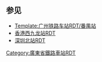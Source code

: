 <onlyinclude>{{BS-map
| collapse = {{{collapse|no}}}
| title = 广州南站高架层站线布置图
| map =
\\\\\\\\\\\\\\\\\\CONTg!~lhCONTg(r)\CONTg!~lhCONTg(l)\\\\\\\\~~ ~~ ~~ ~~[[京广高速铁路|京广高铁]]往[[北京西站|北京西]]
\\\\\\\\\\\\\\\CONTg\CONTg\\STRg!~lhSTR(r)\STRf!~lhSTR(l)\\\\\\\\~~ ~~ ~~ ~~[[贵广客运专线|贵广客专]]往[[贵阳北站|贵阳北]]
\\\\\\\\\\\\\\CONTg!~lhCONTg(r)\STRg\STRf\CONTg!~lhCONTg(l)\STR!~lhSTR(r)\STR!~lhSTR(l)\\\\\\\\~~ ~~ ~~ ~~[[南广铁路]]往[[南宁站|南宁]]
\\\\\\\\\\\\\\STRg!~lhSTR(r)\STR!~lhKRZh(l)(f)\STR!~lhKRZh(r)(f)\STRf!~lhSTR(l)\STR!~lhSTR(r)\STR!~lhSTR(l)\\\\\\\\
\\\\\\\\\\\\\WASSERq\WASSERq!~MSTR!~MASKr!~hSTRae(r)\WASSERq!~MSTR!~MASKl!~hSTRae(l)\WASSERq!~MSTR!~MASKr!~hSTRae(r)\WASSERq!~MSTR!~MASKl!~hSTRae(l)\WASSERq!~MSTR!~MASKr!~hSTRae(r)\WASSERq!~MSTR!~MASKl!~hSTRae(l)\WASSERq\\\\\\\~~ ~~ ~~ ~~[[东平水道]] [[东平水道特大桥]]
\\\\\\\\\\\\\\STR!~lhSTR(r)!~lhKRZh(l)(f)\STR!~lhSTR(l)!~lhKRZh(r)(f)\STR!~lhSTR(r)!~lhKRZh(l)(f)\STR!~lhSTR(l)!~lhKRZh(r)(f)\STR!~lhSTR(r)\STR!~lhSTR(l)\\\\\\\\
\\\\\\\\\\\\\\hSTR\STR!~lhSTR(r)!~lhKRZh(l)(g)\STR!~lhSTR(l)!~lhKRZh(r)(g)\hSTR\STR!~lhSTR(r)\STR!~lhSTR(l)\\\\\\\\
\\\\\\\\\\\\\\hSTR2\STR!~lhSTR(r)!~hSTRc3\STR!~lhSTR(l)\hSTR\STR!~lhSTR(r)\STR!~lhSTR(l)\\\\\\\\
\\\\\\\\\\\\\\hSTRc1\STR!~lhSTR(r)!~MSTR2+4!~hSTR2+4\STR!~lhSTR(l)!~hSTRc3\hSTR2\hSTRc3!~MSTR!~STR!~lhSTR(r)\STR!~lhSTR(l)\\\\\\\\
\\\\\\\\\\\\\\\STR!~lhSTR(r)!~hSTRc1\STR!~lhSTR(l)!~MSTR2+4!~hSTR2+4\hSTRc1!~hSTRc3\hSTR2+4!~MSTR!~MASKr!~STR!~lhSTR(r)\STR!~lhSTR(l)\\\\\\\\
\\\\\\\\\\\\\\\STR!~lhSTR(r)\STR!~lhSTR(l)!~hSTRc1\hSTR+4\STR!~lhSTR(r)\hSTR2+4!~MSTR!~MASKl!~STR!~lhSTR(l)\hSTRc3\\\\\\\
\\\\\\\\\\\\\\\STR!~lhSTR(r)!~lhKRZh(l)(f)\STR!~lhSTR(l)!~lhKRZh(r)(f)\hSTR\STR!~lhSTR(r)\hSTRc1!~MSTR!~STR!~lhSTR(l)\hSTR+4\\\\\\\
\\\\\\\\\\\\\\hSTRc2\hSTR3\hSTR\STR!~lhSTR(r)!~lhKRZh(l)(g)\STR!~lhKRZh(r)(g)\STR!~lhKRZh(l)(g)\STR!~lhSTR(l)!~lhKRZh(r)(g)\\\\\\\
\\\\\\\\\\\\\hSTRc2\hSTR3+1!~kSTRc2\kSTR3+l!~hSTRc4\hKRZ\STRq!~MSTR!~MASKr!~STR!~lhSTR(r)\STR\STR\STRq!~MSTR!~MASKl!~STR!~lhSTR(l)\STRfq\CONTfq\\\\\~~ ~~ ~~ ~~往广珠动车段
\\\\\\\\\\\\hSTRc2\hSTR3+1\kSTR+1!~hSTRc4\STR+l\hKRZ\STRq!~MSTR!~MASKr!~STR!~lhSTR(r)\STR\STR\STRq!~MSTR!~MASKl!~STR!~lhSTR(l)\STRgq\CONTfq\\\\\
\\\\\\\\\\\\hSTR+1\hSTRc4\STR\STR\hSTR\hABZg2(r)\STR+c3\STR+c2\ABZg3!~lhSTR(l)\\\\\\\
\\\\\\\\\\\\hABZg2\hSTRc3\STR!~lhSTRa(r)\STR!~lhSTRa(l)\hSTR\STR+c1!~lhSTR(r)\ABZg+4\ABZg+1\STR+c4!~lhSTR(l)\\\\\\\
\\\\\\\\\\\\STR+c1!~lhSTR(r)!~lhSTR(l)+hc1\hSTR+4\STR!~lhSTR(r)\STR!~lhSTR(l)\hSTR\STR+c2!~lhSTR(r)\ABZg3!~\ABZg2\STR+c3!~lhSTR(l)\\\\\\\
\\\\\\\\\\\\hSTR\STR+c2!~lhSTR(r)!~lhSTR(l)+hc2\STR3+c2!~lhSTR3(r)\STR3!~lhSTR3(l)!~hSTRc2\hSTR3!~hSTRc2\ABZ3+1g!~lhSTR3(r)!~lhSTR3+1(l)\STR+c24!~lhSTR(r)+hc4\ABZg3!~STRc1!~lhSTR(l)+hc1\ABZ2+4g!~lhSTR2(l)!~lhSTR2+4(r)\hSTRc3\\\\\\
\\\\\\\\\\\hSTRc2\hSTR3!~hSTRc2\ABZ3+1g!~STRc2!~lhSTR3(r)\STR3+1+c4!~lhSTR3+1(l)!~hSTRc2\hSTR3+1!~hSTRc4\hSTR+1!~hSTRc4\hSTRc4\hABZg+1(r)\STR+c4!~lhSTR(l)\hSTRc1\hSTR+4\\\\\\
\\\\\\\\\\hSTRc2\hSTR3+1!~hSTRc2\STR3+1+c2!~lhSTR3+1(r)!~hSTRc4\STR3+1+c4!~lhSTR3+1(l)!~hSTRc2\hSTR3+1!~hSTRc4\hSTRc4\hSTR\exhCONTg\hABZg2(r)\STR+c3!~lhSTR(l)\exhCONTg\hSTR\\\\\\
\\\\\\\\\hSTRc2\hSTR3+1!~hSTRc2\ABZ1+3f!~STRc2!~lhSTR3+1(r)!~hSTRc4\ABZ3+1l!~STRc24!~lhSTR3+l(l)+hc2\ABZ1+3r!~STRc4!~lhSTR3+1(l)!~lhSTRr+1(r)+hc4\hSTRc4\\hSTR\hENDExa\STR+c1!~lhSTR(r)\hABZg+4(l)\hENDExa\hSTR\\\\\\
\\\\\\\\hSTRc2\STR3+1+c2!~lhSTR3+1(r)!~lhSTR+1(l)+hc2\STR3+1+c2!~lhSTR3+1(r)!~hSTRc4\ABZ3+1g!~STRc4!~lhSTR3+1(l)!~hSTRc2\hSTR3+1!~hSTRc4\hSTRc4\\\hSTR\STR+c2!~lhSTR(r)!~lhSTR(l)+hc2\hABZg3(r)\hABZg2(l)\STR+c3!~lhSTR(l)!~lhSTR(r)+hc3\hSTR\\\\\\
\\\\\\\hSTRc2\STR3+1+c2!~lhSTR3+1(r)\STR3+1+c24\STR3+1+c4!~lhSTR3+1(l)!~hSTRc2\hSTR3+1!~hSTRc4\hSTRc4\\\\STR!~lhSTR(r)!~lhKRZh(l)(g)\ABZg+1!~lhKRZh(r)(g)\STR+c4\STR+c1\ABZg+4!~lhKRZh(l)(g)\STR!~lhSTR(l)!~lhKRZh(r)(g)\\\\\\
\\\\\\hSTRc2\STR3+1+c2!~lhSTR3+1(r)\ABZ3+1l!~STRc24\ABZ1+3r!~STRc4!~lhSTR3+1(l)!~hSTRc2\hSTR3+1!~hSTRc4\hSTRc4\\\\\STR+c2!~lhSTR(r)\ABZg3\STR\STR\ABZg2\STR+c3!~lhSTR(l)\\\\\\
\\\\\hSTRc2\STR3+1+c2!~lhSTR3+1(r)\STR3+1+c24\STR3+1+c4!~lhSTR3+1(l)!~hSTRc2\hSTR3+1!~hSTRc4\hSTRc4\\\\\\hABZg+1(r)\ABZg2!~STRc4\STR+c3\STR+c2\ABZg3!~STRc1\hABZg+4(l)\\\\\\
\\\hSTRc2\STR3+l!~lhSTR3+l(r)\ABZq1!~STRc2!~lhSTRr+1(r)\ABZ1+3r!~STRc24\ABZ1+3f!~STRc24!~lhSTR+1(l)+hc2\hSTR3+1!~hSTRc4\hSTRc4\\\\\\\STR!~lhSTR(r)\STR+c1!~lhSTR(l)+hc1\hABZg+4(r)\hABZg+1(l)\STR+c4!~lhSTR(r)+hc4\hABZg2(l)\hSTRc3\\\\\
\\hSTRc2\STR3+1+c2!~lhSTR3+1(r)\STR3+l!~STRc24!~lhSTR3+l(l)+hc2\ABZ1+3r!~STRc2\ABZ1+3f!~STRc4!~lhSTR+1(l)\hABZg+1(l)!~STRc4!~lhSTR(r)+hc4\hSTRc4\\\\\\\hSTRc2\ABZg3!~STRc2!~lhSTR3(r)\STR3!~lhSTR3(l)\STR!~lhSTR(r)\STR!~lhSTR(l)\STR+c2!~lhSTR(r)\STR3!~STRc1!~lhSTR3(l)+hc1\hSTR+4\\\\\
\\STR+1!~lhSTR+1(r)\STR+1+c4!~lhSTR+1(l)\STR+1!~lhSTR+1(r)!~hSTRc4\STR+1+c4!~lhSTR+1(l)\STR+c4!~lhSTR(l)!~lhSTR(r)+hc4\hSTR\\\\\\hSTRc2\STR3+l!~STRc2!~lhSTR3+l(r)\ABZ1+3r!~hSTRc2!~lhSTRr+1(r)!~lhSTR3+1(l)\ABZ3+1g!~STRc4!~lhSTR3+1(l)!~lhSTR3(r)+hc4\hSTRc4\STR!~lhSTR(r)\STR!~lhSTR(l)\hABZg+1\hSTRc4\hSTR2\hSTRc3\\\\
\hSTRc2\hABZg3(r)\STR!~lhSTR(l)\STR!~lhSTR(r)\STR!~lhSTR(l)\STR!~lhSTR(r)!~lhKRZh(l)(g)\hABZg2(l)!~lhKRZh(r)(g)\hSTRc3\\\hSTRc2\STR3+l!~STRc2!~lhSTR3+l(r)!~lhSTR3+l(l)+hc2\ABZ1+3r!~STRc2!~lhSTRr+1(r)\STR3+1+c4!~lhSTR3+1(l)!~hSTRc2\hABZ1+3f!~hSTRc4\hSTRc4\\STR!~lhSTR(r)\STR!~lhSTR(l)\hABZg2\hSTRc3\hSTRc1\hABZ4+2l\STR2+r!~STRc3!~lhSTR2+r(l)\hSTRc3\\
\hSTR+1\STR+c4!~lhSTR(r)+hc4\STR!~lhSTR(l)\STR!~lhSTR(r)\STR!~lhSTR(l)\STR!~lhSTR(r)\STR+c1!~lhSTR(l)+hc1\hSTR+4\hSTRc2\STR3+l!~STRc2!~lhSTR3+l(r)!~lhSTR3+l(l)+hc2\ABZ1+3r!~lhSTRr+1(r)!~lhSTR3+1(l)!~hSTRc2\STR3+1+c2!~lhSTR3+1(r)!~hSTRc4\STR3+1+c4!~lhSTR+1(l)+hc2\STR+1!~lhSTR3+1(r)!~lhSTR+1(l)!~hSTRc4\ABZg2!~STRc4!~lhSTR2(l)!~lhSTR(r)+hc4\hSTRc3\hSTRc2\hABZg3(r)\STR!~lhSTR(l)\hABZg2(r)!~STRc1\STR2+4+c3!~lhSTR2+4(l)\hSTRc3\hSTRc1\ABZ4+2f!~STRc1!~lhSTR+4(r)\ABZ4+2l!~STRc3!~lhSTRl+4(l)\STR2+r!~STRc3!~lhSTR2+r(l)!~lhSTR2+r(r)+hc3\hSTRc3
hSTRc2\hABZg3\STR!~lhSTR(r)!~lhKRZh(l)(f)\STR!~lhSTR(l)!~lhKRZh(r)(f)\STR!~lhSTR(r)\STR!~lhSTR(l)\STR!~lhSTR(r)\STR!~lhSTR(l)\hSTR\hSTR+1\STR+1!~lhSTR+1(r)!~hSTRc4!~lhSTR+1(l)+hc2\STR+1!~lhSTR3+1(r)!~lhSTR+1(l)!~hSTRc4\STR+1+c4!~lhSTR(r)+hc4\STRc24\hABZg3(l)\STR+c1!~lhSTR(r)!~lhSTR(l)+hc1\hSTR+4\hSTR+1\STR+c4!~lhSTR(r)+hc4\hABZg2(l)\STR2!~STRc1!~lhSTR2(r)!~lhSTR2(l)+hc1!~hSTRc3\STR2+4+c13!~lhSTR2+4(r)!~hSTRc3\STR2+4+c3!~lhSTR2+4(l)\hSTRc3\STR+c1!~lhSTR(r)!~lhSTR(l)+hc1\STR+4+c1!~lhSTR+4(r)!~lhSTR(l)+hc1\hSTR+4!~hSTRc1\hSTR+4
STR+1!~lhSTR+1(r)\STR+c4!~lhSTR(l)\hSTR\hSTR\STR!~lhSTR(r)\STR!~lhSTR(l)\STR!~lhSTR(r)\STR!~lhSTR(l)\hSTR\hSTR\STR!~lhSTR(r)\STR!~lhSTR(l)\STR!~lhSTR(r)\STR+1!~lhSTR+1(l)\STR+c4!~lhSTR(l)!~lhSTR(r)+hc4\hSTR\STR!~lhSTR(r)!~lhKRZh(l)(g)\STR!~lhSTR(l)!~lhKRZh(r)(g)\STR!~lhSTR(r)\STR+c1!~lhSTR(l)+hc1\hSTR+4!~hSTRc1\hSTR+4!~hSTRc1\STR+4+c1!~lhSTR+4(r)\STR+4!~lhSTR+4(l)\STR!~lhSTR(r)!~lhKRZh(l)(g)\STR!~lhSTR(l)!~lhKRZh(r)(g)\hSTR\hSTR
STR+BSr\STR+BSl\STR+BSr!~lhSTR(l)\STR+BSl!~lhSTR(r)\STR+BSr\STR+BSl\STR+BSr\STR+BSl\STR+BSr!~lhSTR(l)\STR+BSl!~lhSTR(r)\STR+BSr\STR+BSl\STR+BSr\STR+BSl\STR+BSr!~lhSTR(l)\STR+BSl!~lhSTR(r)\STR+BSr\STR+BSl\STR+BSr\STR+BSl\STR+BSr!~lhSTR(l)\STR+BSl!~lhSTR(r)\STR+BSr\STR+BSl\STR+BSr\STR+BSl\STR+BSr!~lhSTR(l)\STR+BSl!~lhSTR(r)
STR+BSr\STR+BSl\STR+BSr!~lhSTR(l)\STR+BSl!~lhSTR(r)\STR+BSr\STR+BSl\STR+BSr\STR+BSl\STR+BSr!~lhSTR(l)\STR+BSl!~lhSTR(r)\STR+BSr\STR+BSl\STR+BSr\STR+BSl\STR+BSr!~lhSTR(l)\STR+BSl!~lhSTR(r)\STR+BSr\STR+BSl\STR+BSr\STR+BSl\STR+BSr!~lhSTR(l)\STR+BSl!~lhSTR(r)\STR+BSr\STR+BSl\STR+BSr\STR+BSl\STR+BSr!~lhSTR(l)\STR+BSl!~lhSTR(r)!~*1~~ ~~ ~~1站台
STR+BSr\STR+BSl\STR+BSr!~lhSTR(l)\STR+BSl!~lhSTR(r)\STR+BSr\STR+BSl\STR+BSr\STR+BSl\STR+BSr!~lhSTR(l)\STR+BSl!~lhSTR(r)\STR+BSr\STR+BSl\STR+BSr\STR+BSl\STR+BSr!~lhSTR(l)\STR+BSl!~lhSTR(r)\STR+BSr\STR+BSl\STR+BSr\STR+BSl\STR+BSr!~lhSTR(l)\STR+BSl!~lhSTR(r)\STR+BSr\STR+BSl\STR+BSr\STR+BSl!~*3\STR+BSr!~lhSTR(l)!~*2\STR+BSl!~lhSTR(r)~~ ~~ ~~3/2站台
STR+BSr\STR+BSl\STR+BSr!~lhSTR(l)\STR+BSl!~lhSTR(r)\STR+BSr\STR+BSl\STR+BSr\STR+BSl\STR+BSr!~lhSTR(l)\STR+BSl!~lhSTR(r)\STR+BSr\STR+BSl\STR+BSr\STR+BSl\STR+BSr!~lhSTR(l)\STR+BSl!~lhSTR(r)\STR+BSr\STR+BSl\STR+BSr\STR+BSl\STR+BSr!~lhSTR(l)\STR+BSl!~lhSTR(r)\STR+BSr\STR+BSl!~*5\STR+BSr!~*4\STR+BSl\STR+BSr!~lhSTR(l)\STR+BSl!~lhSTR(r)~~ ~~ ~~5/4站台
STR+BSr\STR+BSl\STR+BSr!~lhSTR(l)\STR+BSl!~lhSTR(r)\STR+BSr\STR+BSl\STR+BSr\STR+BSl\STR+BSr!~lhSTR(l)\STR+BSl!~lhSTR(r)\STR+BSr\STR+BSl\STR+BSr\STR+BSl\STR+BSr!~lhSTR(l)\STR+BSl!~lhSTR(r)\STR+BSr\STR+BSl\STR+BSr\STR+BSl\STR+BSr!~lhSTR(l)\STR+BSl!~lhSTR(r)!~*7\STR+BSr!~*6\STR+BSl\STR+BSr\STR+BSl\STR+BSr!~lhSTR(l)\STR+BSl!~lhSTR(r)~~ ~~ ~~7/6站台
STR+BSr\STR+BSl\STR+BSr!~lhSTR(l)\STR+BSl!~lhSTR(r)\STR+BSr\STR+BSl\STR+BSr\STR+BSl\STR+BSr!~lhSTR(l)\STR+BSl!~lhSTR(r)\STR+BSr\STR+BSl\STR+BSr\STR+BSl\STR+BSr!~lhSTR(l)\STR+BSl!~lhSTR(r)\STR+BSr\STR+BSl\STR+BSr\STR+BSl!~*9\STR+BSr!~lhSTR(l)!~*8\STR+BSl!~lhSTR(r)\STR+BSr\STR+BSl\STR+BSr\STR+BSl\STR+BSr!~lhSTR(l)\STR+BSl!~lhSTR(r)~~ ~~ ~~9/8站台
STR+BSr\STR+BSl\STR+BSr!~lhSTR(l)\STR+BSl!~lhSTR(r)\STR+BSr\STR+BSl\STR+BSr\STR+BSl\STR+BSr!~lhSTR(l)\STR+BSl!~lhSTR(r)\STR+BSr\STR+BSl\STR+BSr\STR+BSl\STR+BSr!~lhSTR(l)\STR+BSl!~lhSTR(r)\STR+BSr\STR+BSl!~*1__align=l!~*1\STR+BSr!~*1!~*0__align=r\STR+BSl\STR+BSr!~lhSTR(l)\STR+BSl!~lhSTR(r)\STR+BSr\STR+BSl\STR+BSr\STR+BSl\STR+BSr!~lhSTR(l)\STR+BSl!~lhSTR(r)~~ ~~ ~~11/10站台
STR+BSr\STR+BSl\STR+BSr!~lhSTR(l)\STR+BSl!~lhSTR(r)\STR+BSr\STR+BSl\STR+BSr\STR+BSl\STR+BSr!~lhSTR(l)\STR+BSl!~lhSTR(r)\STR+BSr\STR+BSl\STR+BSr\STR+BSl\STR+BSr!~lhSTR(l)\STR+BSl!~lhSTR(r)!~*1__align=l!~*3\STR+BSr!~*1!~*2__align=r\STR+BSl\STR+BSr\STR+BSl\STR+BSr!~lhSTR(l)\STR+BSl!~lhSTR(r)\STR+BSr\STR+BSl\STR+BSr\STR+BSl\STR+BSr!~lhSTR(l)\STR+BSl!~lhSTR(r)~~ ~~ ~~13/12站台
STR+BSr\STR+BSl\STR+BSr!~lhSTR(l)\STR+BSl!~lhSTR(r)\STR+BSr\STR+BSl\STR+BSr\STR+BSl\STR+BSr!~lhSTR(l)\STR+BSl!~lhSTR(r)\STR+BSr\STR+BSl\STR+BSr\STR+BSl!~*1__align=l!~*5\STR+BSr!~lhSTR(l)!~*1!~*4__align=r\STR+BSl!~lhSTR(r)\STR+BSr\STR+BSl\STR+BSr\STR+BSl\STR+BSr!~lhSTR(l)\STR+BSl!~lhSTR(r)\STR+BSr\STR+BSl\STR+BSr\STR+BSl\STR+BSr!~lhSTR(l)\STR+BSl!~lhSTR(r)~~ ~~ ~~15/14站台
STR+BSr\STR+BSl\STR+BSr!~lhSTR(l)\STR+BSl!~lhSTR(r)\STR+BSr\STR+BSl\STR+BSr\STR+BSl\STR+BSr!~lhSTR(l)\STR+BSl!~lhSTR(r)\STR+BSr\STR+BSl!~*1__align=l!~*7\STR+BSr!~*1!~*6__align=r\STR+BSl\STR+BSr!~lhSTR(l)\STR+BSl!~lhSTR(r)\STR+BSr\STR+BSl\STR+BSr\STR+BSl\STR+BSr!~lhSTR(l)\STR+BSl!~lhSTR(r)\STR+BSr\STR+BSl\STR+BSr\STR+BSl\STR+BSr!~lhSTR(l)\STR+BSl!~lhSTR(r)~~ ~~ ~~17/16站台
STR+BSr\STR+BSl\STR+BSr!~lhSTR(l)\STR+BSl!~lhSTR(r)\STR+BSr\STR+BSl\STR+BSr\STR+BSl\STR+BSr!~lhSTR(l)\STR+BSl!~lhSTR(r)!~*1__align=l!~*9\STR+BSr!~*1!~*8__align=r\STR+BSl\STR+BSr\STR+BSl\STR+BSr!~lhSTR(l)\STR+BSl!~lhSTR(r)\STR+BSr\STR+BSl\STR+BSr\STR+BSl\STR+BSr!~lhSTR(l)\STR+BSl!~lhSTR(r)\STR+BSr\STR+BSl\STR+BSr\STR+BSl\STR+BSr!~lhSTR(l)\STR+BSl!~lhSTR(r)~~ ~~ ~~19/18站台
STR+BSr\STR+BSl\STR+BSr!~lhSTR(l)\STR+BSl!~lhSTR(r)\STR+BSr\STR+BSl\STR+BSr\STR+BSl!~*2__align=l!~*1\STR+BSr!~lhSTR(l)!~*2!~*0__align=r\STR+BSl!~lhSTR(r)\STR+BSr\STR+BSl\STR+BSr\STR+BSl\STR+BSr!~lhSTR(l)\STR+BSl!~lhSTR(r)\STR+BSr\STR+BSl\STR+BSr\STR+BSl\STR+BSr!~lhSTR(l)\STR+BSl!~lhSTR(r)\STR+BSr\STR+BSl\STR+BSr\STR+BSl\STR+BSr!~lhSTR(l)\STR+BSl!~lhSTR(r)~~ ~~ ~~21/20站台
STR+BSr\STR+BSl\STR+BSr!~lhSTR(l)\STR+BSl!~lhSTR(r)\STR+BSr\STR+BSl!~*2__align=l!~*3\STR+BSr!~*2!~*2__align=r\STR+BSl\STR+BSr!~lhSTR(l)\STR+BSl!~lhSTR(r)\STR+BSr\STR+BSl\STR+BSr\STR+BSl\STR+BSr!~lhSTR(l)\STR+BSl!~lhSTR(r)\STR+BSr\STR+BSl\STR+BSr\STR+BSl\STR+BSr!~lhSTR(l)\STR+BSl!~lhSTR(r)\STR+BSr\STR+BSl\STR+BSr\STR+BSl\STR+BSr!~lhSTR(l)\STR+BSl!~lhSTR(r)~~ ~~ ~~23/22站台
STR+BSr\STR+BSl\STR+BSr!~lhSTR(l)\STR+BSl!~lhSTR(r)!~*2__align=l!~*5\STR+BSr!~*2!~*4__align=r\STR+BSl\STR+BSr\STR+BSl\STR+BSr!~lhSTR(l)\STR+BSl!~lhSTR(r)\STR+BSr\STR+BSl\STR+BSr\STR+BSl\STR+BSr!~lhSTR(l)\STR+BSl!~lhSTR(r)\STR+BSr\STR+BSl\STR+BSr\STR+BSl\STR+BSr!~lhSTR(l)\STR+BSl!~lhSTR(r)\STR+BSr\STR+BSl\STR+BSr\STR+BSl\STR+BSr!~lhSTR(l)\STR+BSl!~lhSTR(r)~~ ~~ ~~25/24站台
STR+BSr\STR+BSl!~*2__align=l!~*7\STR+BSr!~lhSTR(l)!~*2!~*6__align=r\STR+BSl!~lhSTR(r)\STR+BSr\STR+BSl\STR+BSr\STR+BSl\STR+BSr!~lhSTR(l)\STR+BSl!~lhSTR(r)\STR+BSr\STR+BSl\STR+BSr\STR+BSl\STR+BSr!~lhSTR(l)\STR+BSl!~lhSTR(r)\STR+BSr\STR+BSl\STR+BSr\STR+BSl\STR+BSr!~lhSTR(l)\STR+BSl!~lhSTR(r)\STR+BSr\STR+BSl\STR+BSr\STR+BSl\STR+BSr!~lhSTR(l)\STR+BSl!~lhSTR(r)~~ ~~ ~~27/26站台
STR+BSr!~*2!~*8__align=r\STR+BSl\STR+BSr!~lhSTR(l)\STR+BSl!~lhSTR(r)\STR+BSr\STR+BSl\STR+BSr\STR+BSl\STR+BSr!~lhSTR(l)\STR+BSl!~lhSTR(r)\STR+BSr\STR+BSl\STR+BSr\STR+BSl\STR+BSr!~lhSTR(l)\STR+BSl!~lhSTR(r)\STR+BSr\STR+BSl\STR+BSr\STR+BSl\STR+BSr!~lhSTR(l)\STR+BSl!~lhSTR(r)\STR+BSr\STR+BSl\STR+BSr\STR+BSl\STR+BSr!~lhSTR(l)\STR+BSl!~lhSTR(r)~~ ~~ ~~28站台
STR+BSr\STR+BSl\STR+BSr!~lhSTR(l)\STR+BSl!~lhSTR(r)\STR+BSr\STR+BSl\STR+BSr\STR+BSl\STR+BSr!~lhSTR(l)\STR+BSl!~lhSTR(r)\STR+BSr\STR+BSl\STR+BSr\STR+BSl\STR+BSr!~lhSTR(l)\STR+BSl!~lhSTR(r)\STR+BSr\STR+BSl\STR+BSr\STR+BSl\STR+BSr!~lhSTR(l)\STR+BSl!~lhSTR(r)\STR+BSr\STR+BSl\STR+BSr\STR+BSl\STR+BSr!~lhSTR(l)\STR+BSl!~lhSTR(r)
STR2!~lhSTR2(r)\STR+c3!~lhSTR(l)\hSTR\hSTR\STR!~lhSTR(r)\STR!~lhSTR(l)\STR+c2!~lhSTR(r)\STR3!~lhSTR3(l)\hSTR\hSTR\STR!~lhSTR(r)!~lhKRZh(l)(f)\STR!~lhSTR(l)!~lhKRZh(r)(f)\STR!~lhSTR(r)\STR!~lhSTR(l)\hSTR2\STR+c3!~lhSTR(l)!~lhSTR(r)+hc3\STR+c2!~lhSTR(r)\STR3!~lhSTR3(l)\STR!~lhSTR(r)\STR!~lhSTR(l)\hSTR2\STR+c3!~lhSTR(l)!~lhSTR(r)+hc3\STR+c2!~lhSTR(r)\STR3!~lhSTR3(l)\STR!~lhSTR(r)\STR!~lhSTR(l)\hSTR\hSTR
hSTRc1\hABZg+4\hSTR\hSTR\STR!~lhSTR(r)\STR!~lhSTR(l)\hABZg+1\hSTRc4\hABZg2\hSTR2!~hSTRc3\hSTR2!~hSTRc3\hSTR2!~hSTRc3\STR2!~lhSTR2(r)!~hSTRc3\STR+c3!~lhSTR(l)\hSTRc1\hABZg+4\hABZg+1\hSTRc4\STR!~lhSTR(r)\STR!~lhSTR(l)\hSTRc1\hABZg+4\hABZg+1\hSTRc2!~hSTRc4\STR3+c2!~lhSTR3(r)\STR3!~lhSTR3(l)!~hSTRc2\hSTR3!~hSTRc2\hSTR3
\hSTR2\hSTR2!~hSTRc3\hSTR2!~hSTRc3\STR+c3!~lhSTR(r)+hc3\STR+c2!~lhSTR(l)+hc2\hSTR3\hSTRc2\STR3!~STRc1!~lhSTR3(r)!~lhSTR3(l)+hc1\hSTR2+4!~hSTRc1\STRl+4!~STRc1!~lhSTRl+4(r)!~lhSTRl+4(l)+hc1!~hSTRc3\hABZ2+4r!~hSTRc1\hSTR2+4!~hSTRc1!~hSTRc3\hABZ2+4g!~hSTRc3\hSTRc3\hSTR2\STR+c3!~lhSTR(l)!~lhSTR(r)+hc3\\STR!~lhSTR(r)\STR!~lhSTR(l)\\STR+c2!~lhSTR(r)!~lhSTR(l)+hc2\hSTR3!~hSTRc2\STR3+1+c2!~lhSTR3+1(r)\STR3+1+c4!~lhSTR3+1(l)!~hSTRc2\hSTR3+1!~hSTRc2!~hSTRc4\hSTR3+1!~hSTRc4\hSTRc4
\hSTRc1\STRl+4!~STRc1!~lhSTRl+4(r)!~lhSTRl+4(l)+hc1\hABZ2+4r!~hSTRc1\ABZg+4!~STRc3!~lhSTR+4(r)+hc3\hABZg+1(l)\hSTRc2!~hSTRc4\hSTR3+1\hSTRc4\hSTRc1\hSTR2+4\hSTRc1!~hSTRc3\STRl+4!~STRc1!~lhSTRl+4(r)!~lhSTRl+4(l)+hc1\hABZ2+4r!~hSTRc1\hSTR2+4!~hSTRc3\hSTRc1!~hSTRc3\hABZg+4\\STR!~lhSTR(r)\STR!~lhSTR(l)\\hABZg+1\STR+1!~STRc2!~lhSTR+1(r)!~hSTRc4\STR3+1+c4!~lhSTR3+1(l)!~hSTRc2\hSTR3+1!~hSTRc2!~hSTRc4\hSTR3+1!~hSTRc4\hSTRc4\
\\\hSTRc1\hABZg+4(r)\STR+c2!~lhSTR(l)+hc2\hSTR3+1\hSTRc4\\\hSTRc1\hSTR2+4\hSTRc3\hSTRc1\STRl+4!~STRc1!~lhSTRl+4(r)!~lhSTRl+4(l)+hc1\hABZ2+4r\hSTR2!~hSTRc3\hSTRc3\STR!~lhSTR(r)\STR!~lhSTR(l)\hSTRc2\hSTR3!~hSTRc2\ABZ3+1g!~hSTRc2!~lhSTR3(r)!~lhSTR3+1(l)\ABZ3+1l!~lhSTR3+1(r)!~lhSTR3+l(l)!~hSTRc4\STRr+1!~STRc4!~lhSTRr+1(l)!~lhSTRr+1(r)+hc4\hSTRc4\\
\\\\STR!~lhSTR(r)\hABZg+1(l)\hSTRc4\\\\\hSTRc1\hSTRl+4\hSTRq\hSTRq\hSTR2+r!~hSTRc1\ABZ4+2f!~STRc3!~lhSTR2+4(l)!~lhSTR+4(r)+hc3!~hSTRc1\ABZ4+2f!~STRc3!~lhSTR2+4(l)!~lhSTR+4(r)+hc3\STR+c3!~lhSTR(r)+hc3\STR+c2!~lhSTR(l)+hc2\ABZ1+3f!~STRc2!~lhSTR3+1(r)!~lhSTR+1(l)+hc2\hSTR3+1!~hSTRc2!~hSTRc4\hSTR3+1!~hSTRc4\hSTRc4\\\\
\\\\STR+c2!~lhSTR(r)\hABZg3(l)\\\\\\\\\\hSTRc1\hABZg+4(r)!~STRc1\ABZg+4!~STRc1\ABZg+4\ABZg+1\ABZg+1!~STRc24!~lhSTR+1(l)+hc2\ABZ1+3f!~lhSTR3+1(r)!~lhSTR+1(l)!~hSTRc4\hSTRc4\\\\\
\\\\hABZg+1(r)\STR+c4!~lhSTR(l)\\\\\\\\\\\STR!~lhSTR(r)\STR\ABZg2\STR+c3\ABZg+1\STR+c4!~lhSTR(l)\\\\\\
\\\\hABZg2(r)\STR+c3!~lhSTR(l)\\\\\\\\\\\STR!~lhSTR(r)\STR\STR+c1\ABZg+4!~STRc2\ABZg3\STR!~lhSTR(l)\\\\\\
\\\\STR+c1!~lhSTR(r)\hABZg+4(l)\\\\\\\\\\\hABZg2(r)\ABZg2!~STRc3\STR+c3\ABZg+1\ABZg2!~STRc4\STR+c3!~lhSTR(l)\\\\\\
\\\\STR!~lhSTR(r)\STR!~lhSTR(l)\\\\\\\\\\\STR+c1!~lhSTR(r)\ABZg+4!~STRc1\ABZg+4!~STRc2\ABZg3\STR+c1!~lhSTR(l)+hc1\ABZ2+4g!~lhSTR2+4(r)!~lhSTR2(l)\hSTRc3\\\\\
\\\\STR!~lhSTR(r)\STR!~lhSTR(l)\\\\\\\\\\\STR!~lhSTR(r)\STR\ABZg+1\ABZg2!~STRc4\STR+c3!~lhSTR(l)\hSTRc1\hSTR+4\\\\\
\\\\STR!~lhSTR(r)\STR!~lhSTR(l)\\\\\\\\\\\STR!~lhSTR(r)\STR\ABZg2\STR!~STRc13!~lhSTR(l)+hc1\ABZ2+4g!~lhSTR2+4(r)!~lhSTR2(l)\hSTRc3\hSTR\\\\\
\\\\STR!~lhSTR(r)\STR!~lhSTR(l)\\\\\\\\\\\STR!~lhSTR(r)\STR+c2\ABZg3!~STRc1\hABZg+4(l)\hSTRc1\hSTR+4\hSTR\\\\\
\\\\STR!~lhSTR(r)\STR!~lhSTR(l)\\\\\\\\\\\STR!~lhSTR(r)!~lhKRZh(l)(f)\ABZg+1!~lhKRZh(r)(f)\STR+c4\STR!~lhSTR(l)\hSTRc2\hSTR3!~hSTRc2\hSTR3\\\\\
\\\\STR!~lhSTR(r)\STR!~lhSTR(l)\\\\\\\\\\hkSTR-c2\hkSTR3\STR!~lhSTR(r)!~lhKRZh(l)(f)\STR!~lhKRZh(r)(f)\STR!~lhSTR(l)!~hSTRc2\hSTR3+1!~hSTRc2\hSTR3+1!~hSTRc4\hSTRc4\\\\\
\\\\STR!~lhSTR(r)\STR!~lhSTR(l)!~hSTRc2\hSTR3+l\hSTRq\hSTRq\hSTRq\hSTRq\hSTRq\hSTRq\hSTRq\hSTRq\hkSTRr+1\hkSTRc4!~hSTRc2\hSTR3\STR!~lhSTR(r)!~hSTRc2\STR!~lhSTR(l)!~MSTR3+1!~hSTR3+1!~hSTRc2\hSTR3+1!~hSTRc4\hSTRc4\\\\\\
\\\\STR!~lhSTR(r)!~hSTRc2\STR!~lhSTR(l)!~MSTR3+1!~hSTR3+1\hSTRc4\\\\\\\\\\hSTR+1\hSTRc2!~hSTRc4\STR!~lhSTR(r)!~MSTR3+1!~hSTR3+1!~hSTRc2\STR!~lhSTR(l)!~MSTR3+1!~hSTR3+1!~hSTRc4\hSTRc4\\\\\\\
\\\hSTRc2\STR!~lhSTR(r)!~MSTR3+1!~hSTR3+1\STR!~lhSTR(l)!~hSTRc4\\\\\\\\\\\hSTR\hSTR+1!~hSTRc2\STR!~lhSTR(r)!~MSTR3+1!~hSTR3+1!~hSTRc4\STR!~lhSTR(l)!~hSTRc4\\\\\\\\
\\\hSTR+1\STR!~lhSTR(r)!~hSTRc4\STR!~lhSTR(l)\\\\\\\\\\\STR!~lhSTR(r)!~hSTRc2!~lhKRZh(l)(g)\STR!~lhSTR(l)!~MSTR3+1!~hSTR3+1!~lhKRZh(r)(g)\STR!~lhSTR(r)!~hSTRc4\STR!~lhSTR(l)\\\\\\\\
\\\hSTR\STR!~lhSTR(r)\STR!~lhSTR(l)\hkSTRc2\hkSTR3+l\hSTRq\hSTRq\hSTRq\hSTRq\hSTRq\hSTRq\hSTRq\hSTRq\STR!~lhSTR(r)!~MSTRr+1!~hSTRr+1\STR!~lhSTR(l)!~hSTRc4\STR!~lhSTR(r)\STR!~lhSTR(l)\\\\\\\\
\\\hSTR\STR!~lhSTR(r)\STR!~lhSTR(l)\hkSTR+1\hkSTR-c4\\\\\\\\\STR!~lhSTR(r)\STR!~lhSTR(l)\STR!~lhSTR(r)\STR!~lhSTR(l)\\\\\\\\
\\\hSTR2\STR+c3!~lhSTR(r)+hc3\STR+c2!~lhSTR(l)+hc2\hABZg3\\\\\\\\\\STRg!~lhSTR(r)\STRf!~lhSTR(l)\STR!~lhSTR(r)\STR!~lhSTR(l)\\\\\\\\
\\\hSTRc1\hABZg+4(r)\ABZg+1!~lhKRZh(l)(f)\hENDEe-r!~STRc4\\\\\\\\\\CONTf!~lhCONTf(r)\CONTf!~lhCONTf(l)\STRg!~lhSTR(r)\STRf!~lhSTR(l)\\\\\\\\~~ ~~ ~~ ~~往广州动车段
\\\\STRg!~lhSTR(r)\STRf!~lhSTR(l)\\\\\\\\\\\\\CONTf!~lhCONTf(r)\CONTf!~lhCONTf(l)\\\\\\\\~~ ~~ ~~ ~~[[广深港高速铁路|广深港高铁]]往[[福田站|福田]]、[[香港西九龙站|香港西九龙]]
\\\\CONTf!~lhCONTf(r)\CONTf!~lhCONTf(l)\\\\\\\\\\\\\\\\\\\\\\~~ ~~ ~~ ~~[[广珠城际铁路|广珠城际]]往[[珠海站|珠海]]、[[江门站|江门]]
}}</onlyinclude><noinclude>
{{Rdt intro|[[广州南站]]高架层}}

==参见==
*[[Template:广州铁路车站RDT/番禺站]]
*[[Template:香港西九龙站RDT|香港西九龙站RDT]]
*[[Template:深圳铁路车站RDT/深圳北站|深圳北站RDT]]


[[Category:廣東省鐵路車站RDT]]
</noinclude>